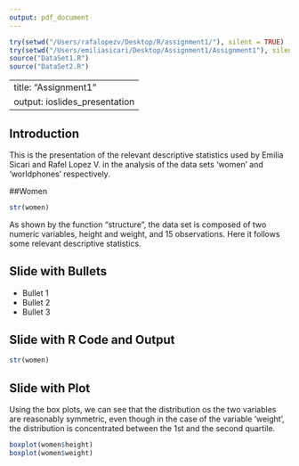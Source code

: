 ```yaml
---
output: pdf_document
---
```

```r
try(setwd("/Users/rafalopezv/Desktop/R/assignment1/"), silent = TRUE)
try(setwd("/Users/emiliasicari/Desktop/Assignment1/Assignment1"), silent = TRUE)
source("DataSet1.R")
source("DataSet2.R")
```

---
title: "Assignment1"
output: ioslides_presentation
---

## Introduction

This is the presentation of the relevant descriptive statistics used by Emilia Sicari and Rafel Lopez V. in the analysis of the data sets 'women' and 'worldphones' respectively.

##Women
```r
str(women)
```
As shown by the function "structure", the data set is composed of two numeric variables, height and weight, and 15 observations. Here it follows some relevant descriptive statistics. 

## Slide with Bullets

- Bullet 1
- Bullet 2
- Bullet 3

## Slide with R Code and Output

```r
str(women)
```

## Slide with Plot
Using the box plots, we can see that the distribution os the two variables are reasonably symmetric, even though in the case of the variable 'weight', the distribution is concentrated between the 1st and the second quartile. 
```r
boxplot(women$height)
boxplot(women$weight)
```

